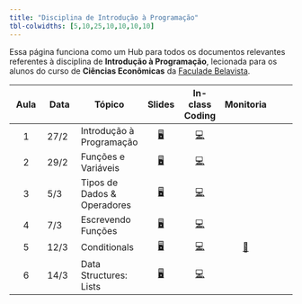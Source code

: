 ```yaml
---
title: "Disciplina de Introdução à Programação"
tbl-colwidths: [5,10,25,10,10,10,10]
---
```


Essa página funciona como um Hub para todos os documentos relevantes referentes à disciplina de **Introdução à Programação**, lecionada para os alunos do curso de **Ciências Econômicas** da [Faculade Belavista](https://faculdadebelavista.edu.br/).

::: column-screen-inset-right
| Aula | Data | Tópico | Slides | In-class Coding | Monitoria |
|:------:|--------|--------|:------:|:------:|:------:|:------:|
| 1 | 27/2 | Introdução à Programação | [🖥](/aulas/slides-class-1.html "Class Slides 1"){aria-label="Aula 1"} | [💻](https://github.com/ArthurCheib/fb-student-dashboard/raw/main/fb-dashboard/in-class/in-class-coding_1.py)  | |
| 2 | 29/2 | Funções e Variáveis | [🖥](/aulas/slides-class-2.html "Class Slides 2"){aria-label="Aula 2"} | [💻](https://raw.githubusercontent.com/ArthurCheib/fb-student-dashboard/main/fb-dashboard/in-class/in-class-coding_2.py)  | |
| 3 | 5/3 | Tipos de Dados & Operadores | [🖥](/aulas/slides-class-3.html "Class Slides 3"){aria-label="Aula 3"} | [💻](https://raw.githubusercontent.com/ArthurCheib/fb-student-dashboard/main/fb-dashboard/in-class/in-class-coding_3.py)  | |
| 4 | 7/3 | Escrevendo Funções | [🖥](/aulas/slides-class-4.html "Class Slides 4"){aria-label="Aula 4"} | [💻](https://raw.githubusercontent.com/ArthurCheib/fb-student-dashboard/main/fb-dashboard/in-class/in-class-coding_4.py)  | |
| 5 | 12/3 | Conditionals | [🖥](/aulas/slides-class-5.html "Class Slides 5"){aria-label="Aula 5"} | [💻](https://raw.githubusercontent.com/ArthurCheib/fb-student-dashboard/main/fb-dashboard/in-class/in-class-coding_5.py)  | [📖](/pratice/practice-exercises.py) |
| 6 | 14/3 | Data Structures: Lists | [🖥](/aulas/slides-class-5.html "Class Slides 6"){aria-label="Aula 6"} | [💻](https://raw.githubusercontent.com/ArthurCheib/fb-student-dashboard/main/fb-dashboard/in-class/in-class-coding_6.py)  | |

:::